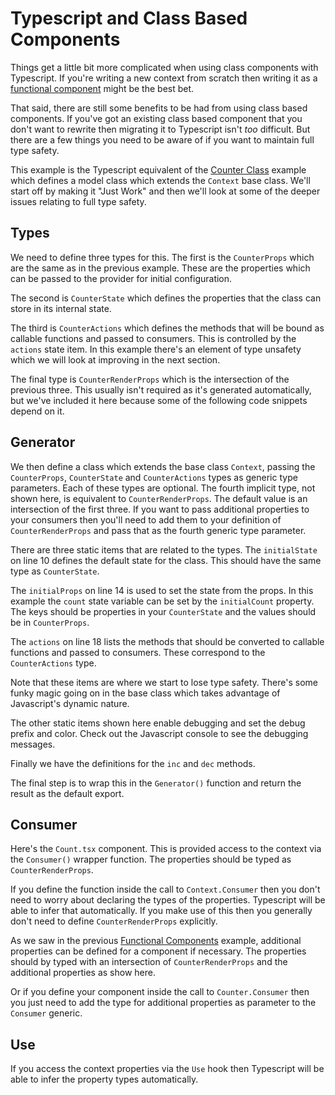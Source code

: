 
# Typescript and Class Based Components

Things get a little bit more complicated when using class components with
Typescript.  If you're writing a new context from scratch then writing it as
a [functional component](functional) might be the best bet.

That said, there are still some benefits to be had from using class based
components.  If you've got an existing class based component that you don't
want to rewrite then migrating it to Typescript isn't *too* difficult. But
there are a few things you need to be aware of if you want to maintain full
type safety.

This example is the Typescript equivalent of the
[Counter Class](../counter-class) example which defines a model class which
extends the `Context` base class.  We'll start off by making it "Just Work"
and then we'll look at some of the deeper issues relating to full type
safety.

<Example
  Component={App}
  code={AppSrc}
  caption="App.tsx"
  expand
/>

## Types

We need to define three types for this.  The first is the `CounterProps` which
are the same as in the previous example.  These are the properties which can
be passed to the provider for initial configuration.

The second is `CounterState` which defines the properties that the class can
store in its internal state.

The third is `CounterActions` which defines the methods that will be bound as
callable functions and passed to consumers.  This is controlled by the
`actions` state item.  In this example there's an element of type unsafety
which we will look at improving in the next section.

The final type is `CounterRenderProps` which is the intersection of the
previous three.  This usually isn't required as it's generated automatically,
but we've included it here because some of the following code snippets depend
on it.

<Source
  code={TypesSrc}
  caption="Types.ts"
  expand
/>

## Generator

We then define a class which extends the base class `Context`, passing the
`CounterProps`, `CounterState` and `CounterActions` types as generic
type parameters.  Each of these types are optional.  The fourth implicit
type, not shown here, is equivalent to `CounterRenderProps`.  The default
value is an intersection of the first three.  If you want to pass additional
properties to your consumers then you'll need to add them to your definition
of `CounterRenderProps` and pass that as the fourth generic type parameter.

There are three static items that are related to the types.  The `initialState`
on line 10 defines the default state for the class.  This should have the same
type as `CounterState`.

The `initialProps` on line 14 is used to set the state from the props.  In this
example the `count` state variable can be set by the `initialCount` property.
The keys should be properties in your `CounterState` and the values should be
in `CounterProps`.

The `actions` on line 18 lists the methods that should be converted to callable
functions and passed to consumers.  These correspond to the `CounterActions`
type.

Note that these items are where we start to lose type safety.  There's some
funky magic going on in the base class which takes advantage of Javascript's
dynamic nature.

The other static items shown here enable debugging and set the debug prefix and
color.  Check out the Javascript console to see the debugging messages.

Finally we have the definitions for the `inc` and `dec` methods.

The final step is to wrap this in the `Generator()` function and return the
result as the default export.

<Source
  code={CounterSrc}
  caption="Counter.ts"
  highlightLines="4-8,10,14,18,35"
  expand
/>

## Consumer

Here's the `Count.tsx` component.  This is provided access to the context
via the `Consumer()` wrapper function.  The properties should be typed as
`CounterRenderProps`.

<Source
  code={CountSrc}
  caption="Count.tsx"
  highlightLines="4"
  expand
/>

If you define the function inside the call to `Context.Consumer` then you
don't need to worry about declaring the types of the properties.  Typescript
will be able to infer that automatically.  If you make use of this then you
generally don't need to define `CounterRenderProps` explicitly.

<Source
  code={ControlsSrc}
  caption="Controls.tsx"
  highlightLines="4"
  expand
/>

As we saw in the previous [Functional Components](functional) example,
additional properties can be defined for a component if necessary.
The properties should by typed with an intersection of `CounterRenderProps`
and the additional properties as show here.

<Source
  code={ControlsStepSrc}
  caption="ControlsStep.tsx"
  highlightLines="4-6,8"
  expand
/>

Or if you define your component inside the call to `Counter.Consumer` then
you just need to add the type for additional properties as parameter to
the `Consumer` generic.

<Source
  code={ControlsStep2Src}
  caption="ControlsStep.tsx"
  highlightLines="3-5,7"
  expand
/>


## Use

If you access the context properties via the `Use` hook then Typescript will
be able to infer the property types automatically.

<Source
  code={BignumSrc}
  caption="Bignum.tsx"
  highlightLines="6"
  expand
/>

